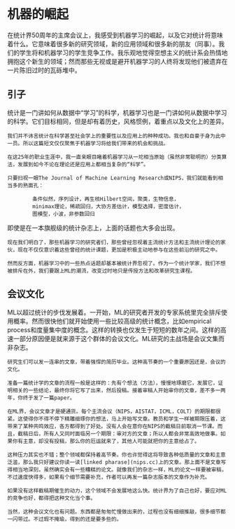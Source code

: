 机器的崛起
================================

在统计界50周年的主席会议上，我感受到机器学习的崛起，以及它对统计将意味着什么。它意味着很多新的研究领域，新的应用领域和很多新的朋友（同事）。我们的学生将和机器学习的学生竞争工作。我乐观地觉得空想主义的统计系会热情地拥抱这个新生的领域；然而那些无视或是避开机器学习的人终将发现他们被遗弃在一片陈旧过时的瓦砾堆中。


引子
--------------------------------

统计是一门讲如何从数据中“学习”的科学，机器学习也是一门讲如何从数据中学习的科学。它们目标相同，但是却有着历史，风格惯例，着重点以及文化上的差异。

    我们并不讳言统计在科学甚至社会学上的重要性以及应用上的种种成功。我也和自豪于身为此中一员。所以这篇短文仅仅聚焦于机器学习将给我们带来的机会和挑战。

    在这25年的职业生涯中，我一直亲眼目睹着机器学习从一坨相当原始（虽然非常聪明的）分类算法，发展到如今不论在理论还是应用上都相当复杂的“科学”。

    只要扫视一眼The Journal of Machine Learning Research或NIPS，我们就能看到相当多的熟面孔：

            条件似然，序列设计，再生核Hilbert空间，聚类，生物信息，
            minimax理论，稀疏回归，大协方差估计，模型选择，密度估计，
            图模型，小波，非参数回归

即使是在一本旗舰级的统计杂志上，上面的话题也大多会出现。

    现在我们明白了，那些机器学习的研究者们，那些曾经忽视着主流统计方法和主流统计理论的家伙，现在不仅仅意识着这些曾经的统计课题，更加是积极主动地参与在这些前沿的研究之中。

    然而反方面，机器学习中的一些热点话题却基本被统计界忽视了。作为一个统计学家，我们不想被排斥在外，我们要跟上ML的潮流，改变过时地只是传授方法和改革研究生课程。


会议文化
------------------------------------

ML以超过统计的步伐发展着。一开始，ML的研究者开发的专家系统里完全排斥使用概率。然而很快他们就开始使用一些比较高级的统计概念，比如empirical process和度量集中度的概念。这样的转换也仅发生于短短的数年之间。这样的高速一部分原因便是就来源于这个群体的会议文化。ML研究的主战场是会议文集而非杂志。

    研究生们可以发一连串的文章，带着强悍的简历毕业。这种高节奏的一个重要原因还是，会议的文化。

    准备一篇统计学的文章的流程一般是这样的：先有个想法（方法），慢慢地琢磨它，发展它，证明相关的一些结论，最终你将它写了出来，然后投稿。接着审稿人开始审你的文章，差不多一两年，你终于发了一篇paper。

    在ML界，会议文章才是硬通货。每个主流会议（NIPS，AISTAT，ICML，COLT）的期限都很紧。这使得你不得不停下精雕细琢你的想法，马上开始写文章。教员和学生一样被期限压着，这带来了某种共鸣效应，各方都得到了好处。没有人会在意你在NIPS的截稿日前取消一节课。而且，截稿日后，所有人又同时面临另一个期限：审对方的文章；所以人都会非常高效地做事。如果你有主意，却没有投稿，那么你的厄运就来了，其他人可能就把你的主意给占了。

    这种压力其实也不错；整个领域都保持着高节奏。你也许觉得这将导致各种低质量的文章和主意泛滥，那么我只好建议你读一读[linked pharase](nips.cc)上的文章。那上面不是文章写得相当地深刻，虽然确实会有一些糟糕的论文。就像我们的杂志一样，ML的论文一样要被审稿，不过速度快得多，如果有个细节需要补充，作者可以再发一篇杂志版本的文章作为补充。

    如果没有这样截稿期催生的动力，这个领域不会发展地这么快。统计界为了自己也好，要应对ML的竞争也好，都得把这种文化当个事。

    当然，这种会议文化也有问题。东西都是匆匆忙慢做出来的，过程也没有细细推敲，很多细节都一闪带过。不过瑕不掩瑜，得到的还是要多些的。





